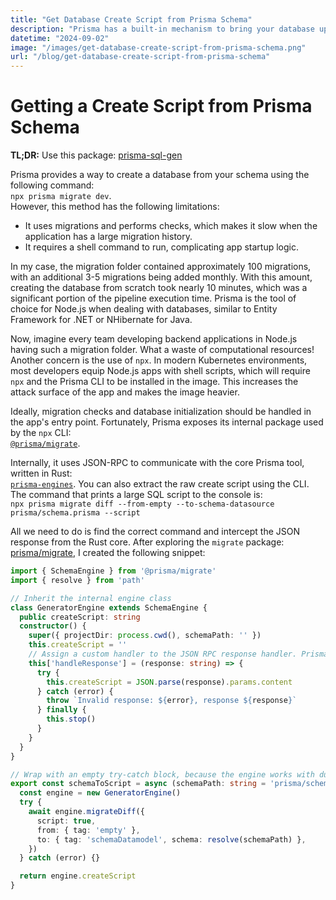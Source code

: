 ```yaml
---
title: "Get Database Create Script from Prisma Schema"
description: "Prisma has a built-in mechanism to bring your database up to date with your schema, but it's not perfect when you need to quickly initialize it."
datetime: "2024-09-02"
image: "/images/get-database-create-script-from-prisma-schema.png"
url: "/blog/get-database-create-script-from-prisma-schema"
---
```


# Getting a Create Script from Prisma Schema

**TL;DR:** Use this package: [prisma-sql-gen](https://www.npmjs.com/package/prisma-sql-gen)

Prisma provides a way to create a database from your schema using the following command:  
`npx prisma migrate dev`.  
However, this method has the following limitations:

- It uses migrations and performs checks, which makes it slow when the application has a large migration history.
- It requires a shell command to run, complicating app startup logic.

In my case, the migration folder contained approximately 100 migrations, with an additional 3-5 migrations being added monthly. With this amount, creating the database from scratch took nearly 10 minutes, which was a significant portion of the pipeline execution time. Prisma is the tool of choice for Node.js when dealing with databases, similar to Entity Framework for .NET or NHibernate for Java.

Now, imagine every team developing backend applications in Node.js having such a migration folder. What a waste of computational resources! Another concern is the use of `npx`. In modern Kubernetes environments, most developers equip Node.js apps with shell scripts, which will require `npx` and the Prisma CLI to be installed in the image. This increases the attack surface of the app and makes the image heavier.

Ideally, migration checks and database initialization should be handled in the app's entry point. Fortunately, Prisma exposes its internal package used by the `npx` CLI:  
[`@prisma/migrate`](https://www.npmjs.com/package/@prisma/migrate).

Internally, it uses JSON-RPC to communicate with the core Prisma tool, written in Rust:  
[`prisma-engines`](https://github.com/prisma/prisma-engines). You can also extract the raw create script using the CLI. The command that prints a large SQL script to the console is:  
`npx prisma migrate diff --from-empty --to-schema-datasource prisma/schema.prisma --script`

All we need to do is find the correct command and intercept the JSON response from the Rust core. After exploring the `migrate` package:  
[prisma/migrate](https://github.com/prisma/prisma/tree/main/packages/migrate), I created the following snippet:

```typescript
import { SchemaEngine } from '@prisma/migrate'
import { resolve } from 'path'

// Inherit the internal engine class
class GeneratorEngine extends SchemaEngine {
  public createScript: string
  constructor() {
    super({ projectDir: process.cwd(), schemaPath: '' })
    this.createScript = ''
    // Assign a custom handler to the JSON RPC response handler. Prisma's original handler is more complex, but we only need it for a single command.
    this['handleResponse'] = (response: string) => {
      try {
        this.createScript = JSON.parse(response).params.content
      } catch (error) {
        throw `Invalid response: ${error}, response ${response}`
      } finally {
        this.stop()
      }
    }
  }
}

// Wrap with an empty try-catch block, because the engine works with dummy handlers
export const schemaToScript = async (schemaPath: string = 'prisma/schema.prisma') => {
  const engine = new GeneratorEngine()
  try {
    await engine.migrateDiff({
      script: true,
      from: { tag: 'empty' },
      to: { tag: 'schemaDatamodel', schema: resolve(schemaPath) },
    })
  } catch (error) {}

  return engine.createScript
}
